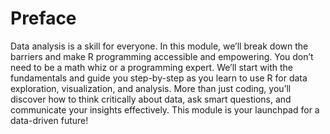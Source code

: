 # Preface {.unnumbered}

Data analysis is a skill for everyone. In this module, we'll break down the barriers and make R programming accessible and empowering. You don't need to be a math whiz or a programming expert. We'll start with the fundamentals and guide you step-by-step as you learn to use R for data exploration, visualization, and analysis. More than just coding, you'll discover how to think critically about data, ask smart questions, and communicate your insights effectively. This module is your launchpad for a data-driven future!